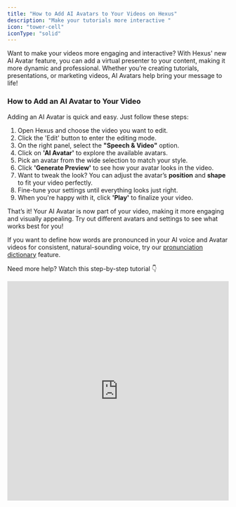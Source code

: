 ```yaml
---
title: "How to Add AI Avatars to Your Videos on Hexus"
description: "Make your tutorials more interactive "
icon: "tower-cell"
iconType: "solid"
---
```


Want to make your videos more engaging and interactive? With Hexus' new AI Avatar feature, you can add a virtual presenter to your content, making it more dynamic and professional. Whether you’re creating tutorials, presentations, or marketing videos, AI Avatars help bring your message to life\!

### **How to Add an AI Avatar to Your Video**

Adding an AI Avatar is quick and easy. Just follow these steps:

1. Open Hexus and choose the video you want to edit.
2. Click the 'Edit' button to enter the editing mode.
3. On the right panel, select the **"Speech & Video"** option.
4. Click on **'AI Avatar'** to explore the available avatars.
5. Pick an avatar from the wide selection to match your style.
6. Click **'Generate Preview'** to see how your avatar looks in the video.
7. Want to tweak the look? You can adjust the avatar’s **position** and **shape** to fit your video perfectly.
8. Fine-tune your settings until everything looks just right.
9. When you're happy with it, click **'Play'** to finalize your video.

That’s it\! Your AI Avatar is now part of your video, making it more engaging and visually appealing. Try out different avatars and settings to see what works best for you\!

If you want to define how words are pronounced in your AI voice and Avatar videos for consistent, natural-sounding voice, try our [pronunciation dictionary](https://support.hexus.ai/advanced-editing/pronunciation-dictionary) feature.

Need more help? Watch this step-by-step tutorial 👇

<iframe src="https://app.usehexus.com/embed/d7d89f60-70a0-47da-bce3-3a778aea99ce" title="Hexus Demo Center" width="100%" height="500px" frameborder="0" allow="accelerometer; autoplay; clipboard-write; encrypted-media; gyroscope; picture-in-picture" allowfullscreen />

<AccordionGroup>
  <Accordion title="I generated AI avatar previews, why do I see only an image and not a video ?" icon="sparkles">
    You may generate AI avatar previews as many times as possible to see how an avatar may appear and sound. The final avatar videos are rendered after you **publish** the flow. We’ll notify you in app and on email as soon as your Hexus flow is ready with final renderings of animated AI avatars.
  </Accordion>
  <Accordion title="How do I change the AI avatars on my flows?" icon="sparkles">
    This is a simple 3 step process:

    1. Select the step you want to change the AI avatar on and click on 'Remove media' to remove the existing avatar on your final video.
    2. Make any edits, changes you want to make to the speech, select your new avatar and 'Generate a Preview'.
    3. Once you’re satisfied with the new Avatar preview, simply publish the flow again.
  </Accordion>
  <Accordion title="How do AI credits work for AI avatars ?" icon="sparkles">
    We provide a generous AI credits plan on all our paid plans. On publishing a flow with AI avatar videos, we’ll show you a confirmation dialogue describing how many AI credits it will consume to render the final AI avatars. You can always add more AI credits, based on your account balance and consumption.
  </Accordion>
</AccordionGroup>